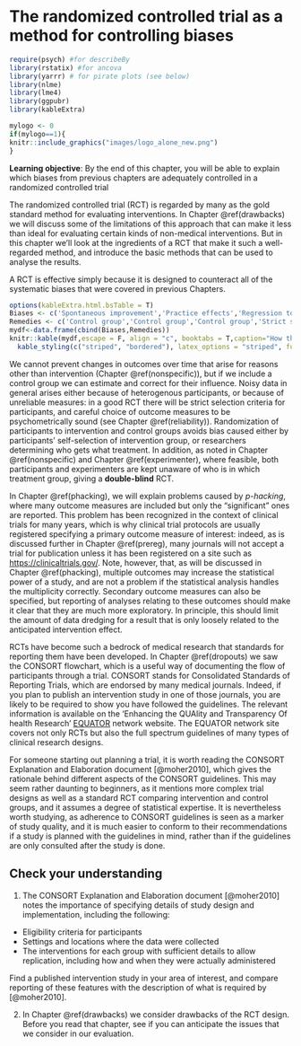 # The randomized controlled trial as a method for controlling biases {#RCT}

```r
require(psych) #for describeBy
library(rstatix) #for ancova
library(yarrr) # for pirate plots (see below)
library(nlme)
library(lme4)
library(ggpubr)
library(kableExtra)
```

```r
mylogo <- 0
if(mylogo==1){
knitr::include_graphics("images/logo_alone_new.png")
}
```

**Learning objective**: By the end of this chapter, you will be able to explain which biases from previous chapters are adequately controlled in a randomized controlled trial

The randomized controlled trial (RCT) is regarded by many as the gold standard method for evaluating interventions. In Chapter \@ref(drawbacks) we will discuss some of the limitations of this approach that can make it less than ideal for evaluating certain kinds of non-medical interventions. But in this chapter we'll look at the ingredients of a RCT that make it such a well-regarded method, and introduce the basic methods that can be used to analyse the results.

A RCT is effective simply because it is designed to counteract all of the systematic biases that were covered in previous Chapters.

```r
options(kableExtra.html.bsTable = T)
Biases <- c('Spontaneous improvement','Practice effects','Regression to the mean','Noisy data (1)','Noisy data (2)','Selection bias', 'Placebo effects', 'Experimenter bias (1)','Experimenter bias (2)','Biased drop-outs','Low power','False positives due to p-hacking')
Remedies <- c('Control group','Control group','Control group','Strict selection criteria for participants','Outcomes with low measurement error','Random assignment to intervention','Participant unaware of assignment','Experimenter unaware of assignment','Strictly specified protocol','Intention-to-treat analysis','A priori power analysis','Registration of trial protocol')
mydf<-data.frame(cbind(Biases,Remedies))
knitr::kable(mydf,escape = F, align = "c", booktabs = T,caption="How the RCT design deals with threats to study validity") %>%
  kable_styling(c("striped", "bordered"), latex_options = "striped", full_width = F) 

```

We cannot prevent changes in outcomes over time that arise for reasons other than intervention (Chapter \@ref(nonspecific)), but if we include a control group we can estimate and correct for their influence. Noisy data in general arises either because of heterogenous participants, or because of unreliable measures: in a good RCT there will be strict selection criteria for participants, and careful choice of outcome measures to be psychometrically sound (see Chapter \@ref(reliability)). Randomization of participants to intervention and control groups avoids bias caused either by participants' self-selection of intervention group, or researchers determining who gets what treatment. In addition, as noted in Chapter \@ref(nonspecific) and Chapter \@ref(experimenter), where feasible, both participants and experimenters are kept unaware of who is in which treatment group, giving a **double-blind** RCT.

In Chapter \@ref(phacking), we will explain problems caused by *p-hacking*, where many outcome measures are included but only the "significant" ones are reported. This problem has been recognized in the context of clinical trials for many years, which is why clinical trial protocols are usually registered specifying a primary outcome measure of interest: indeed, as is discussed further in Chapter \@ref(prereg), many journals will not accept a trial for publication unless it has been registered on a site such as <https://clinicaltrials.gov/>. Note, however, that, as will be discussed in Chapter \@ref(phacking), multiple outcomes may increase the statistical power of a study, and are not a problem if the statistical analysis handles the multiplicity correctly. Secondary outcome measures can also be specified, but reporting of analyses relating to these outcomes should make it clear that they are much more exploratory. In principle, this should limit the amount of data dredging for a result that is only loosely related to the anticipated intervention effect.

RCTs have become such a bedrock of medical research that standards for reporting them have been developed. In Chapter \@ref(dropouts) we saw the CONSORT flowchart, which is a useful way of documenting the flow of participants through a trial. CONSORT stands for Consolidated Standards of Reporting Trials, which are endorsed by many medical journals. Indeed, if you plan to publish an intervention study in one of those journals, you are likely to be required to show you have followed the guidelines. The relevant information is available on the 'Enhancing the QUAlity and Transparency Of health Research' [EQUATOR](http://www.equator-network.org) network website. The EQUATOR network site covers not only RCTs but also the full spectrum guidelines of many types of clinical research designs.

For someone starting out planning a trial, it is worth reading the CONSORT Explanation and Elaboration document [@moher2010], which gives the rationale behind different aspects of the CONSORT guidelines. This may seem rather daunting to beginners, as it mentions more complex trial designs as well as a standard RCT comparing intervention and control groups, and it assumes a degree of statistical expertise. It is nevertheless worth studying, as adherence to CONSORT guidelines is seen as a marker of study quality, and it is much easier to conform to their recommendations if a study is planned with the guidelines in mind, rather than if the guidelines are only consulted after the study is done.

## Check your understanding

1. The CONSORT Explanation and Elaboration document [@moher2010] notes the importance of specifying details of study design and implementation, including the following:

-   Eligibility criteria for participants  
-   Settings and locations where the data were collected
-   The interventions for each group with sufficient details to allow replication, including how and when they were actually administered

Find a published intervention study in your area of interest, and compare reporting of these features with the description of what is required by [@moher2010]. 

2.  In Chapter \@ref(drawbacks) we consider drawbacks of the RCT design. Before you read that chapter, see if you can anticipate the issues that we consider in our evaluation.
